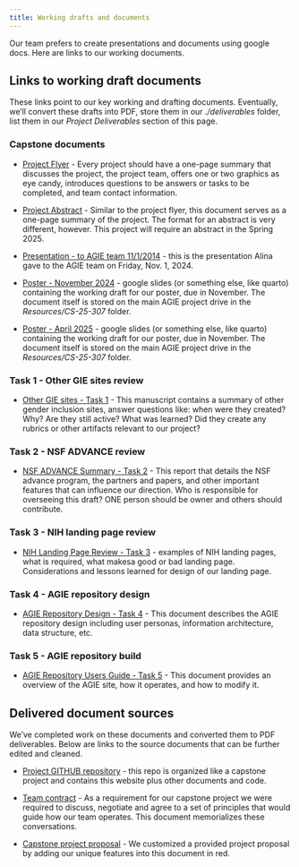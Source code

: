 ```yaml
---
title: Working drafts and documents
---
```


Our team prefers to create presentations and documents using google docs.  Here are links to our working documents.

## Links to working draft documents

These links point to our key working and drafting documents.  Eventually, we'll convert these drafts into PDF, store
them in our *./deliverables* folder, list them in our *Project Deliverables* section of this page.

### Capstone documents

* [Project Flyer](https://docs.google.com/document/d/1P3u-MeHPrxCR2wWtctOjpoH0cAAZjFVCGk4YWXvmF38/edit?tab=t.0) - Every project should have a one-page summary that discusses the project, the project team, offers one or two graphics as eye candy, introduces questions to be answers or tasks to be completed, and team contact information.

* [Project Abstract](https://docs.google.com/document/d/1BH4taGU6PIo39bYik2JzLhisIrabRZDLJwsi8bBH72c/edit?tab=t.0) - Similar to the project flyer, this document serves as a one-page summary of the project.  The format for an abstract is very different, however. This project will require an abstract in the Spring 2025.

* [Presentation - to AGIE team 11/1/2014](https://docs.google.com/presentation/d/1TdHPmy0RBbraxlmVmJjc-ZncHHBJGqLjuqHdYW5Qs_k/edit#slide=id.g30bede4e5d9_2_34) - this is the presentation Alina gave to the AGIE team on Friday, Nov. 1, 2024.

* [Poster - November 2024](https://docs.google.com/presentation/d/1zsT6TFu1ryp6bfvhuK0FnwIeWcRcm2I6/edit#slide=id.p1) - google slides (or something else, like quarto) containing the working draft for our poster, due in November. The document itself is stored on the main AGIE project drive in the *Resources/CS-25-307* folder.

* [Poster - April 2025](https://docs.google.com/presentation/d/1Hsgmk8HXGAzjEb0hRwUuzQstZ3Qv_9eU/edit#slide=id.p1) - google slides (or something else, like quarto) containing the working draft for our poster, due in November. The document itself is stored on the main AGIE project drive in the *Resources/CS-25-307* folder.

### Task 1 - Other GIE sites review

* [Other GIE sites - Task 1](https://docs.google.com/document/d/1w38j7uy9V1JpkAihEc9MppCt5sLf9Oq96Gg1dUeNhb0/edit?tab=t.0) - This manuscript contains a summary of other gender inclusion sites, answer questions like: when were they created? Why? Are they still active? What was learned? Did they create any rubrics or other artifacts relevant to our project?

### Task 2 - NSF ADVANCE review

* [NSF ADVANCE Summary - Task 2](https://docs.google.com/document/d/16KtR9r17tNenoE6TvNeVcRE1dFBLdxu-7DubMRuYdzw/edit?tab=t.0) - This report that details the NSF advance program, the partners and papers, and other important features that can influence our direction. Who is responsible for overseeing this draft?  ONE person should be owner and others should contribute.

### Task 3 - NIH landing page review

* [NIH Landing Page Review - Task 3](https://docs.google.com/document/d/1v1yYPN3I56InEszYwve5vmXKTL4m0DmyeLuiGhQ9v24/edit?tab=t.0) - examples of NIH landing pages, what is required, what makesa good or bad landing page.  Considerations and lessons learned for design of our landing page.

### Task 4 - AGIE repository design

* [AGIE Repository Design - Task 4](https://docs.google.com/document/d/1h0fOzNKZ9YsvS7OwZEaPKfQ-yl7Tui41oyUeMHUuiyI/edit?tab=t.0) - This document describes the AGIE repository design including user personas, information architecture, data structure, etc.

### Task 5 - AGIE repository build

* [AGIE Repository Users Guide - Task 5](https://docs.google.com/document/d/1anYcb9TZ93aaQ75yHhj8Y6vT9HQaJlZO9cipmcWKOM0/edit?tab=t.0) - This document provides an overview of the AGIE site, how it operates, and how to modify it.

## Delivered document sources

We've completed work on these documents and converted them to PDF deliverables.  Below are links to the source documents that can be further edited and cleaned.

* [Project GITHUB repository](https://github.com/VCU-CS-Capstone/CS-25-307-AGIE-follow-on){target="blank"} - this repo is organized like a capstone project and contains this website plus other documents and code.

* [Team contract](https://docs.google.com){target="blank"} - As a requirement for our capstone project we were required to discuss, negotiate and agree to a set of principles that would guide how our team operates.  This document memorializes these conversations.

* [Capstone project proposal](https://docs.google.com){target="blank"} - We customized a provided project proposal by adding our unique features into this document in red.

